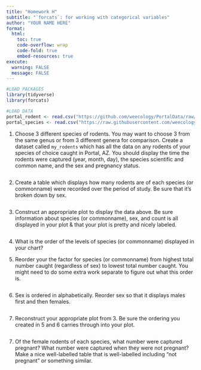 ```yaml
---
title: "Homework H"
subtitle: "`forcats`: for working with categorical variables"
author: "YOUR NAME HERE"
format:
  html:
    toc: true
    code-overflow: wrap
    code-fold: true
    embed-resources: true
execute: 
  warning: FALSE
  message: FALSE
---
```


```r
#LOAD PACKAGES 
library(tidyverse)
library(forcats)

#LOAD DATA
portal_rodent <- read.csv("https://github.com/weecology/PortalData/raw/main/Rodents/Portal_rodent.csv")
portal_species <- read.csv("https://raw.githubusercontent.com/weecology/PortalData/main/Rodents/Portal_rodent_species.csv")
```

1.  Choose 3 different species of rodents. You may want to choose 3 from the same genus or from 3 different genera for comparison. Create a dataset called `my_rodents` which has all the data on any rodents of your species of choice caught in Portal, AZ. You should display the time the rodents were captured (year, month, day), the species scientific and common name, and the sex and pregnancy status. 

```r

```


2. Create a table which displays how many rodents are of each species (or commonname) were recorded over the period of study. Be sure that it's broken down by sex. 

```r

```

3. Construct an appropriate plot to display the data above. Be sure information about species (or commonname), sex, and count is all displayed in your plot & that your plot is pretty and nicely labeled. 

```r

```

4. What is the order of the levels of species (or commonname) displayed in your chart?  



5. Reorder your the factor for species (or commonname) from highest total number caught (regardless of sex) to lowest total number caught. You might need to do some extra work separate to figure out what this order is. 

```r

```

6. Sex is ordered in alphabetically. Reorder sex so that it displays males first and then females. 

```r

```


7. Reconstruct your appropriate plot from 3. Be sure the ordering you created in 5 and 6 carries through into your plot. 

```r

```

7. Of the female rodents of each species, what number were captured pregnant? What number were captured when they were not pregnant? Make a nice well-labelled table that is well-labelled including "not pregnant" or something similar. 

```r

```






